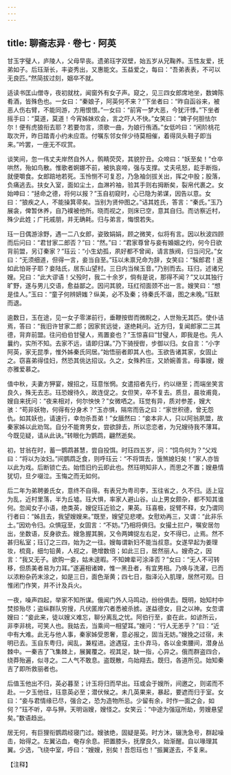 ```yaml
---
---
---
```

title: 聊斋志异 · 卷七 · 阿英
---

甘玉字璧人，庐陵人，父母早丧。遗弟珏字双壁，始五岁从兄鞠养。玉性友爱，抚弟如子。后珏渐长，丰姿秀出，又惠能文。玉益爱之，每曰：“吾弟表表，不可以无良匹。”然简拔过刻，姻卒不就。

适读书匡山僧寺，夜初就枕，闻窗外有女子声。窥之，见三四女郎席地坐，数婢陈肴酒，皆殊色也。一女曰：“秦娘子，阿英何不来？”下坐者曰：“昨自函谷来，被恶人伤右臂，不能同游，方用恨恨。”一女曰：“前宵一梦大恶，今犹汗悸。”下坐者摇手曰：“莫道，莫道！今宵姊妹欢会，言之吓人不快。”女笑曰：“婢子何胆怯尔尔！便有虎狼衔去耶？若要勿言，须歌一曲，为娘行侑酒。”女低吟曰：“闲阶桃花取次开，昨日踏青小约未应乖。付嘱东邻女伴少待莫相催，着得凤头鞋子即当来。”吟罢，一座无不叹赏。

谈笑间，忽一伟丈夫岸然自外人，鹘睛荧荧，其貌狞丑。众啼曰：“妖至矣！”仓卒哄然，殆如鸟散。惟歌者婀娜不前，被执哀啼，强与支撑。丈夫吼怒，龁手断指，就便嚼食。女郎踣地若死。玉怜恻不可复忍，乃急袖剑拔关出，挥之中股；股落，负痛逃去。扶女入室，面如尘土，血淋衿袖，验其手则右拇断矣，裂帛代裹之。女始呻曰：“拯命之德，将何以报？”玉自初窥时，心已隐为弟谋，因告以意。女曰：“狼疾之人，不能操箕帚矣。当别为贤仲图之。”诘其姓氏，答言：“秦氏。”玉乃展衾，俾暂休养，自乃襆被他所。晓而视之，则床已空，意其自归。而访察近村，殊少此姓；广托戚朋，并无确耗。归与弟言，悔恨若失。

珏一日偶游涂野，遇一二八女郎，姿致娟娟，顾之微笑，似将有言。因以秋波四顾而后问曰：“君甘家二郎否？”曰：“然。”曰：“君家尊曾与妾有婚姻之约，何今日欲背前盟，另订秦家？”珏云：“小生幼孤，夙好都不曾闻，请言族阀，归当问兄。”女曰：“无须细道，但得一言，妾当自至。”珏以未禀兄命为辞，女笑曰：“騃郎君！遂如此怕哥子耶？妾陆氏，居东山望村。三日内当候玉音。”乃别而去。珏归，述诸兄嫂。兄曰：“此大谬语！父殁时，我二十余岁，倘有是说，那得不闻？”又以其独行旷野，遂与男儿交语，愈益鄙之。因问其貌，珏红彻面颈不出一言。嫂笑曰：“想是佳人。”玉曰：“童子何辨妍媸？纵美，必不及秦；待秦氏不谐，图之未晚。”珏默而退。

逾数日，玉在途，见一女子零涕前行，垂鞭按辔而微睨之，人世殆无其匹。使仆诘焉，答曰：“我旧许甘家二郎；因家贫远徙，遂绝耗问。近方归，复闻郎家二三其德，背弃前盟。往问伯伯甘璧人，焉置妾也？”玉惊喜曰“甘璧人，即我是也。先人曩约，实所不知。去家不远，请即归谋。”乃下骑授辔，步御以归。女自言：“小字阿英，家无昆季，惟外姊秦氏同居。”始悟丽者即其人也。玉欲告诸其家，女固止之。窃喜弟得佳妇，然恐其佻达招议。久之，女殊矜庄，又娇婉善言。母事嫂，嫂亦雅爱慕之。

值中秋，夫妻方狎宴，嫂招之，珏意怅惘。女遣招者先行，约以继至；而端坐笑言良久，殊无去志。珏恐嫂待久，故连促之。女但笑，卒不复去。质旦，晨妆甫竟，嫂自来抚问：“夜来相对，何尔怏怏？”女微哂之。珏觉有异，质对参差，嫂大骇：“苟非妖物，何得有分身术？”玉亦惧，隔帘而告之曰：“家世积德，曾无怨仇。如其妖也，请速行，幸勿杀吾弟！”女腼然曰：“妾本非人，只以阿翁夙盟，故秦家姊以此劝驾。自分不能育男女，尝欲辞去，所以恋恋者，为兄嫂待我不薄耳。今既见疑，请从此诀。”转眼化为鹦鹉，翩然逝矣。

初，甘翁在时，蓄一鹦鹉甚慧，尝自投饵。时珏四五岁，问：“饲鸟何为？”父戏曰：“将以为汝妇。”间鹦鹉乏食，则呼珏云：“不将饵去，饿煞媳妇矣！”家人亦皆以此为戏。后断锁亡去。始悟旧约云即此也。然珏明知非人，而思之不置；嫂悬情犹切，旦夕啜泣。玉悔之而无如何。

后二年为弟聘姜氏女，意终不自得。有表兄为粤司李，玉往省之，久不归。适上寇为乱，近村里落，半为丘墟。珏大惧，率家人避山谷。山上男女颇杂，都不知其谁何。忽闻女子小语，绝类英，嫂促珏近验之，果英。珏喜极，捉臂不释，女乃谓同行者曰：“姊且去，我望嫂嫂来。”既至，嫂望见悲哽。女慰劝再三，又谓：“此非乐土。”因劝令归。众惧寇至，女固言：“不妨。”乃相将俱归。女撮土拦户，嘱安居勿出，坐数语，反身欲去。嫂急握其腕，又令两婢捉左右足，女不得已，止焉。然不甚归私室；珏订之三四，始为之一往。嫂每谓新妇不能当叔意。女遂早起为姜理妆，梳竟，细匀铅黄，人视之，艳增数倍；如此三日，居然丽人。嫂奇之，因言：“我又无子。欲购一妾，姑未遑暇。不知婢辈可涂泽否？”女曰：“无人不可转移，但质美者易为力耳。”遂遍相诸婢，惟一黑丑者，有宜男相。乃唤与洗濯，已而以浓粉杂药末涂之，如是三日，面色渐黄；四七日，脂泽沁入肌理，居然可观。日惟闭门作笑，并不计及兵火。

一夜，噪声四起，举家不知所谋。俄闻门外人马鸣动，纷纷俱去。既明，始知村中焚掠殆尽；盗纵群队穷搜，凡伏匿岸穴者悉被杀掳。遂益德女，目之以神。女忽谓嫂曰：“妾此来，徒以嫂义难忘，聊分离乱之忧。阿伯行至，妾在此，如谚所云，非李非桃，可笑人也。我姑去，当乘间一相望耳。”嫂问：“行人无恙乎？”曰：“近中有大难。此无与他人事，秦家姊受恩奢，意必报之，固当无妨。”嫂挽之过宿，未明已去。玉自东粤归，闻乱，兼程进。途遇寇，主仆弃马，各以金束腰间，潜身丛棘中。一秦吉了飞集棘上，展翼覆之。视其足，缺一指，心异之。俄而群盗四合，绕莽殆遍，似寻之。二人气不敢息。盗既散，鸟始翔去。既归，各道所见。始知秦吉了即所救丽者也。

后值玉他出不归，英必暮至；计玉将归而早出。珏或会于嫂所，间邀之，则诺而不赴。一夕玉他往，珏意英必至；潜伏候之。未几英果来，暴起，要遮而归于室。女曰：“妾与君情缘已尽，强合之，恐为造物所忌。少留有余，时作一面之会，如何？”珏不听，卒与狎。天明诣嫂，嫂怪之。女笑云：“中途为强寇所劫，劳嫂悬望矣。”数语趋出。

居无何，有巨狸衔鹦鹉经寝门过。嫂骇绝，固疑是英。时方沐，辍洗急号，群起噪击，始得之。左翼沾血，奄存余息。把置膝头，抚摩良久，始渐醒。自以喙理其翼。少选，飞绕中室，呼曰：“嫂嫂，别矣！吾怨珏也！”振翼遂去，不复来。

【注释】

